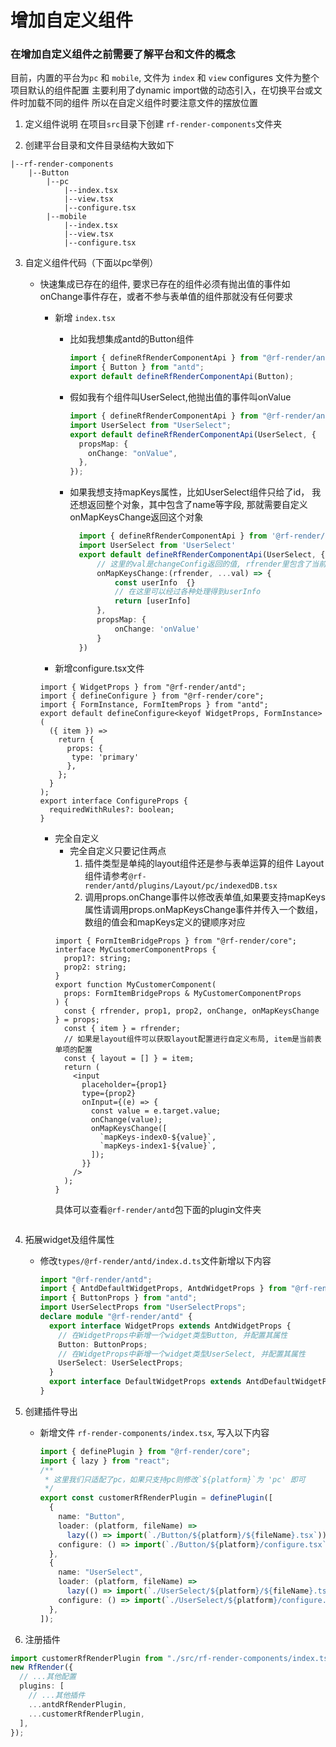 # 增加自定义组件

### 在增加自定义组件之前需要了解平台和文件的概念

目前，内置的平台为`pc` 和 `mobile`, 文件为 `index` 和 `view`
configures 文件为整个项目默认的组件配置
主要利用了dynamic import做的动态引入，在切换平台或文件时加载不同的组件
所以在自定义组件时要注意文件的摆放位置

1. 定义组件说明
   在项目`src`目录下创建 `rf-render-components`文件夹

2. 创建平台目录和文件目录结构大致如下

```
|--rf-render-components
    |--Button
        |--pc
            |--index.tsx
            |--view.tsx
            |--configure.tsx
        |--mobile
            |--index.tsx
            |--view.tsx
            |--configure.tsx
```

3. 自定义组件代码（下面以pc举例）

   - 快速集成已存在的组件, 要求已存在的组件必须有抛出值的事件如onChange事件存在，或者不参与表单值的组件那就没有任何要求

     - 新增 `index.tsx`

       - 比如我想集成antd的Button组件

         ```ts
         import { defineRfRenderComponentApi } from "@rf-render/antd";
         import { Button } from "antd";
         export default defineRfRenderComponentApi(Button);
         ```

       - 假如我有个组件叫UserSelect,他抛出值的事件叫onValue

         ```ts
         import { defineRfRenderComponentApi } from "@rf-render/antd";
         import UserSelect from "UserSelect";
         export default defineRfRenderComponentApi(UserSelect, {
           propsMap: {
             onChange: "onValue",
           },
         });
         ```

       - 如果我想支持mapKeys属性，比如UserSelect组件只给了id， 我还想返回整个对象，其中包含了name等字段, 那就需要自定义onMapKeysChange返回这个对象

         ```ts
           import { defineRfRenderComponentApi } from '@rf-render/antd'
           import UserSelect from 'UserSelect'
           export default defineRfRenderComponentApi(UserSelect, {
               // 这里的val是changeConfig返回的值, rfrender里包含了当前表单的配置项
               onMapKeysChange:(rfrender, ...val) => {
                   const userInfo  {}
                   // 在这里可以经过各种处理得到userInfo
                   return [userInfo]
               },
               propsMap: {
                   onChange: 'onValue'
               }
           })
         ```

     - 新增configure.tsx文件

     ```tsx
     import { WidgetProps } from "@rf-render/antd";
     import { defineConfigure } from "@rf-render/core";
     import { FormInstance, FormItemProps } from "antd";
     export default defineConfigure<keyof WidgetProps, FormInstance>(
       ({ item }) => 
         return {
           props: {
            type: 'primary'
           },
         };
       }
     );
     export interface ConfigureProps {
       requiredWithRules?: boolean;
     }
     ```

     - 完全自定义
       - 完全自定义只要记住两点
         1. 插件类型是单纯的layout组件还是参与表单运算的组件 Layout组件请参考`@rf-render/antd/plugins/Layout/pc/indexedDB.tsx`
         2. 调用props.onChange事件以修改表单值,如果要支持mapKeys属性请调用props.onMapKeysChange事件并传入一个数组，数组的值会和mapKeys定义的键顺序对应
       ```tsx
       import { FormItemBridgeProps } from "@rf-render/core";
       interface MyCustomerComponentProps {
         prop1?: string;
         prop2: string;
       }
       export function MyCustomerComponent(
         props: FormItemBridgeProps & MyCustomerComponentProps
       ) {
         const { rfrender, prop1, prop2, onChange, onMapKeysChange } = props;
         const { item } = rfrender;
         // 如果是layout组件可以获取layout配置进行自定义布局, item是当前表单项的配置
         const { layout = [] } = item;
         return (
           <input
             placeholder={prop1}
             type={prop2}
             onInput={(e) => {
               const value = e.target.value;
               onChange(value);
               onMapKeysChange([
                 `mapKeys-index0-${value}`,
                 `mapKeys-index1-${value}`,
               ]);
             }}
           />
         );
       }
       ```
       具体可以查看`@rf-render/antd`包下面的plugin文件夹

   ```

   ```

4. 拓展widget及组件属性

   - 修改`types/@rf-render/antd/index.d.ts`文件新增以下内容

     ```ts
     import "@rf-render/antd";
     import { AntdDefaultWidgetProps, AntdWidgetProps } from "@rf-render/antd";
     import { ButtonProps } from "antd";
     import UserSelectProps from "UserSelectProps";
     declare module "@rf-render/antd" {
       export interface WidgetProps extends AntdWidgetProps {
         // 在WidgetProps中新增一个widget类型Button, 并配置其属性
         Button: ButtonProps;
         // 在WidgetProps中新增一个widget类型UserSelect, 并配置其属性
         UserSelect: UserSelectProps;
       }
       export interface DefaultWidgetProps extends AntdDefaultWidgetProps {}
     }
     ```

5. 创建插件导出
   - 新增文件 `rf-render-components/index.tsx`, 写入以下内容
     ```ts
     import { definePlugin } from "@rf-render/core";
     import { lazy } from "react";
     /**
      * 这里我们只适配了pc，如果只支持pc则修改`${platform}`为 'pc' 即可
      */
     export const customerRfRenderPlugin = definePlugin([
       {
         name: "Button",
         loader: (platform, fileName) =>
           lazy(() => import(`./Button/${platform}/${fileName}.tsx`)),
         configure: () => import(`./Button/${platform}/configure.tsx`))
       },
       {
         name: "UserSelect",
         loader: (platform, fileName) =>
           lazy(() => import(`./UserSelect/${platform}/${fileName}.tsx`)),
         configure: () => import(`./UserSelect/${platform}/configure.tsx`))
       },
     ]);
     ```
6. 注册插件

```ts
import customerRfRenderPlugin from "./src/rf-render-components/index.tsx";
new RfRender({
  // ...其他配置
  plugins: [
    // ...其他插件
    ...antdRfRenderPlugin,
    ...customerRfRenderPlugin,
  ],
});
```

